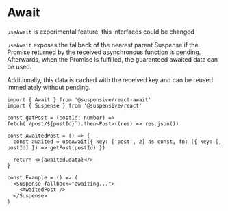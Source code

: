 
# Await

<Callout type='experimental'>

`useAwait` is experimental feature, this interfaces could be changed

</Callout>

`useAwait` exposes the fallback of the nearest parent Suspense if the Promise returned by the received asynchronous function is pending.
Afterwards, when the Promise is fulfilled, the guaranteed awaited data can be used.

Additionally, this data is cached with the received key and can be reused immediately without pending.

```tsx /useAwait/
import { Await } from '@suspensive/react-await'
import { Suspense } from '@suspensive/react'

const getPost = (postId: number) => fetch(`/post/${postId}`).then<Post>((res) => res.json())

const AwaitedPost = () => {
  const awaited = useAwait({ key: ['post', 2] as const, fn: ({ key: [, postId] }) => getPost(postId) })

  return <>{awaited.data}</>
}

const Example = () => (
  <Suspense fallback="awaiting...">
    <AwaitedPost />
  </Suspense>
)
```

